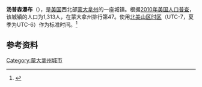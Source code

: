 {{Infobox City 
|chinese_name = 汤普森瀑布
|official_name = Thompson Falls
|image_flag = 
|image_seal = 
|image_skyline = 
|image_map = Sanders County Montana Incorporated and  Unincorporated areas Thompson Falls Highlighted.svg
|map_caption =
|subdivision_type = [[國家|國家]]
|subdivision_name = {{USA}}
|leader_title = 
|leader_name = 
|subdivision_type1 = [[美國行政區劃|州]]
|subdivision_name1 = [[蒙大拿州|蒙大拿州]]
|subdivision_type2 = [[蒙大拿州行政区划|县]]
|subdivision_name2 = Sanders
|found_date = 
|area_total = 
|area_land = 
|area_water = 
|population_as_of = 2010
|population_total = 1,313
|population_density = 
| timezone = [[北美山区时区|MST]]
| utc_offset = -7
| timezone_DST = [[北美山区夏令时间|MDT]]
| utc_offset_DST = -6
}}

'''汤普森瀑布'''（{{lang-en|Thompson Falls}}），是[[美国|美国]]西北部[[蒙大拿州|蒙大拿州]]的一座城镇。根据[[2010年美国人口普查|2010年美国人口普查]]，该城镇的人口为1,313人，在蒙大拿州排行第47。使用[[北美山区时区|北美山区时区]]（UTC-7，夏季为UTC-6）作为标准时间。<ref name=census>{{cite web | url=http://www.census.gov/prod/www/abs/decennial/ | title=Census of Population and Housing | publisher=U.S. Census  Bureau | accessdate=November 18, 2011 | archive-url=https://www.webcitation.org/6IEncAgJX?url=http://www.census.gov/prod/www/abs/decennial/ | archive-date=2013-07-19 | dead-url=yes }}</ref>

== 参考资料 ==
{{reflist}}

[[Category:蒙大拿州城市|Category:蒙大拿州城市]]


{{Montana-stub}}